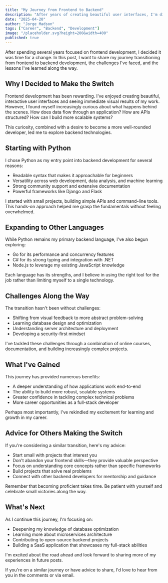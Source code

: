 ```yaml
---
title: "My Journey from Frontend to Backend"
description: "After years of creating beautiful user interfaces, I'm diving into the world of backend development. Here's why and how I'm making the transition..."
date: "2025-04-20"
author: "Jorge Madson"
tags: ["Career", "Backend", "Development"]
image: "/placeholder.svg?height=200&width=400"
published: true
---
```


After spending several years focused on frontend development, I decided it was time for a change. In this post, I want to share my journey transitioning from frontend to backend development, the challenges I've faced, and the lessons I've learned along the way.

## Why I Decided to Make the Switch

Frontend development has been rewarding. I've enjoyed creating beautiful, interactive user interfaces and seeing immediate visual results of my work. However, I found myself increasingly curious about what happens behind the scenes. How does data flow through an application? How are APIs structured? How can I build more scalable systems?

This curiosity, combined with a desire to become a more well-rounded developer, led me to explore backend technologies.

## Starting with Python

I chose Python as my entry point into backend development for several reasons:

- Readable syntax that makes it approachable for beginners
- Versatility across web development, data analysis, and machine learning
- Strong community support and extensive documentation
- Powerful frameworks like Django and Flask

I started with small projects, building simple APIs and command-line tools. This hands-on approach helped me grasp the fundamentals without feeling overwhelmed.

## Expanding to Other Languages

While Python remains my primary backend language, I've also begun exploring:

- Go for its performance and concurrency features
- C# for its strong typing and integration with .NET
- Node.js to leverage my existing JavaScript knowledge

Each language has its strengths, and I believe in using the right tool for the job rather than limiting myself to a single technology.

## Challenges Along the Way

The transition hasn't been without challenges:

- Shifting from visual feedback to more abstract problem-solving
- Learning database design and optimization
- Understanding server architecture and deployment
- Developing a security-first mindset

I've tackled these challenges through a combination of online courses, documentation, and building increasingly complex projects.

## What I've Gained

This journey has provided numerous benefits:

- A deeper understanding of how applications work end-to-end
- The ability to build more robust, scalable systems
- Greater confidence in tackling complex technical problems
- More career opportunities as a full-stack developer

Perhaps most importantly, I've rekindled my excitement for learning and growth in my career.

## Advice for Others Making the Switch

If you're considering a similar transition, here's my advice:

- Start small with projects that interest you
- Don't abandon your frontend skills—they provide valuable perspective
- Focus on understanding core concepts rather than specific frameworks
- Build projects that solve real problems
- Connect with other backend developers for mentorship and guidance

Remember that becoming proficient takes time. Be patient with yourself and celebrate small victories along the way.

## What's Next

As I continue this journey, I'm focusing on:

- Deepening my knowledge of database optimization
- Learning more about microservices architecture
- Contributing to open-source backend projects
- Building a SaaS application that showcases my full-stack abilities

I'm excited about the road ahead and look forward to sharing more of my experiences in future posts.

If you're on a similar journey or have advice to share, I'd love to hear from you in the comments or via email.